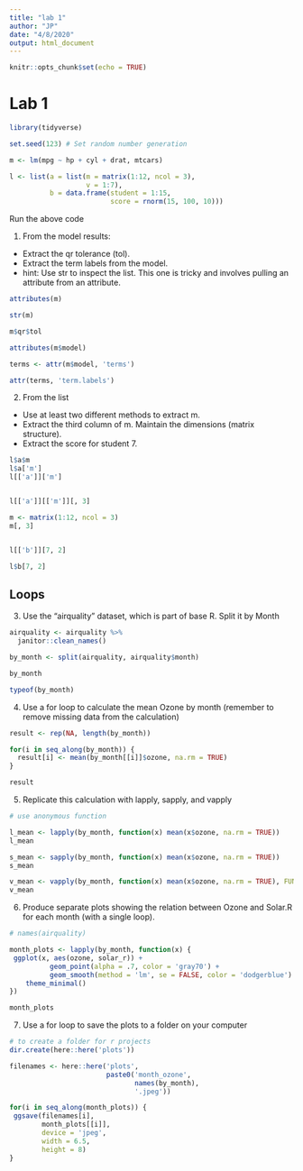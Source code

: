 ```yaml
---
title: "lab 1"
author: "JP"
date: "4/8/2020"
output: html_document
---
```


```r
knitr::opts_chunk$set(echo = TRUE)
```

# Lab 1

```r
library(tidyverse)

set.seed(123) # Set random number generation

m <- lm(mpg ~ hp + cyl + drat, mtcars)

l <- list(a = list(m = matrix(1:12, ncol = 3),
                   v = 1:7),
          b = data.frame(student = 1:15,
                         score = rnorm(15, 100, 10)))
```

Run the above code

1. From the model results:

- Extract the qr tolerance (tol).
- Extract the term labels from the model.
* hint: Use str to inspect the list. This one is tricky and involves pulling an attribute from an attribute.

```r
attributes(m)

str(m)

m$qr$tol

attributes(m$model)

terms <- attr(m$model, 'terms')

attr(terms, 'term.labels')
```


2. From the list

- Use at least two different methods to extract m.
- Extract the third column of m. Maintain the dimensions (matrix structure).
- Extract the score for student 7.

```r
l$a$m
l$a['m']
l[['a']]['m']


l[['a']][['m']][, 3]

m <- matrix(1:12, ncol = 3)
m[, 3]


l[['b']][7, 2]

l$b[7, 2]

```


## Loops

3. Use the “airquality” dataset, which is part of base R. Split it by Month
```r
airquality <- airquality %>% 
  janitor::clean_names()

by_month <- split(airquality, airquality$month)

by_month

typeof(by_month)
```



4. Use a for loop to calculate the mean Ozone by month (remember to remove missing data from the calculation)
```r

result <- rep(NA, length(by_month))

for(i in seq_along(by_month)) {
  result[i] <- mean(by_month[[i]]$ozone, na.rm = TRUE)
}

result

```


5. Replicate this calculation with lapply, sapply, and vapply
```r
# use anonymous function

l_mean <- lapply(by_month, function(x) mean(x$ozone, na.rm = TRUE))
l_mean

s_mean <- sapply(by_month, function(x) mean(x$ozone, na.rm = TRUE))
s_mean              

v_mean <- vapply(by_month, function(x) mean(x$ozone, na.rm = TRUE), FUN.VALUE = double(1))
v_mean                
```


6. Produce separate plots showing the relation between Ozone and Solar.R for each month (with a single loop).

```r
# names(airquality)

month_plots <- lapply(by_month, function(x) {
 ggplot(x, aes(ozone, solar_r)) +
          geom_point(alpha = .7, color = 'gray70') +
          geom_smooth(method = 'lm', se = FALSE, color = 'dodgerblue') +
    theme_minimal()
})

month_plots
```


7. Use a for loop to save the plots to a folder on your computer

```r
# to create a folder for r projects
dir.create(here::here('plots'))

filenames <- here::here('plots',
                        paste0('month_ozone', 
                               names(by_month),
                               '.jpeg'))

for(i in seq_along(month_plots)) {
 ggsave(filenames[i],
        month_plots[[i]],
        device = 'jpeg',
        width = 6.5,
        height = 8)
}
```

